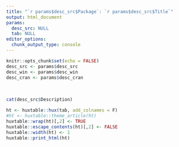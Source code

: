```yaml
---
title: "`r params$desc_src$Package`: `r params$desc_src$Title`"
output: html_document
params:
  desc_src: NULL
  tab: NULL
editor_options: 
  chunk_output_type: console
---
```


```r
knitr::opts_chunk$set(echo = FALSE)
desc_src <- params$desc_src
desc_win <- params$desc_win
desc_cran <- params$desc_cran
```

<br>

```r
cat(desc_src$Description)
```

```r
ht <- huxtable::hux(tab, add_colnames = F)
#ht <- huxtable::theme_article(ht)
huxtable::wrap(ht)[,2] <- TRUE
huxtable::escape_contents(ht)[,2] <- FALSE
huxtable::width(ht) <- 1
huxtable::print_html(ht)
```

